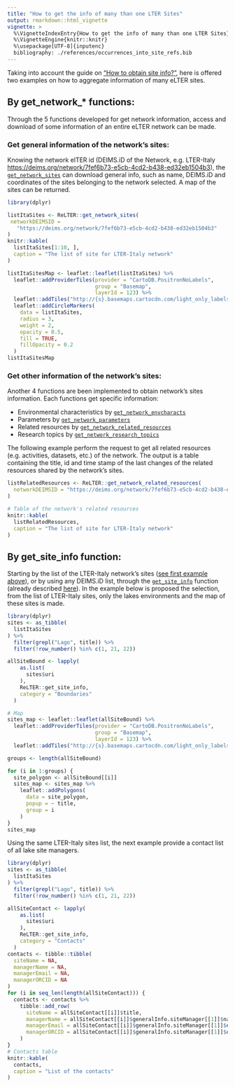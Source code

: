 ```yaml
---
title: "How to get the info of many than one LTER Sites"
output: rmarkdown::html_vignette
vignette: >
  %\VignetteIndexEntry{How to get the info of many than one LTER Sites}
  %\VignetteEngine{knitr::knitr}
  %\usepackage[UTF-8]{inputenc}
  bibliography: ./references/occurrences_into_site_refs.bib
---
```


Taking into account the guide on ["How to obtain site info?"](./site_information.html), here is offered two examples on how to aggregate information of many eLTER sites.

## By get_network_* functions: {#firstExample}

Through the 5 functions developed for get network information, access and download of some information of an entire eLTER network can be made.

### Get general information of the network's sites:

Knowing the network elTER id (DEIMS.iD of the Network, e.g. LTER-Italy <https://deims.org/network/7fef6b73-e5cb-4cd2-b438-ed32eb1504b3>), the [`get_network_sites`](https://oggioniale.github.io/ReLTER/reference/get_network_sites.html) can download general info, such as name, DEIMS.iD and coordinates of the sites belonging to the network selected. A map of the sites can be returned.

```r
library(dplyr)

listItaSites <- ReLTER::get_network_sites(
 networkDEIMSID =
   "https://deims.org/network/7fef6b73-e5cb-4cd2-b438-ed32eb1504b3"
)
knitr::kable(
  listItaSites[1:10, ],
  caption = "The list of site for LTER-Italy network"
)

listItaSitesMap <- leaflet::leaflet(listItaSites) %>%
  leaflet::addProviderTiles(provider = "CartoDB.PositronNoLabels",
                            group = "Basemap",
                            layerId = 123) %>%
  leaflet::addTiles("http://{s}.basemaps.cartocdn.com/light_only_labels/{z}/{x}/{y}.png") %>%
  leaflet::addCircleMarkers(
    data = listItaSites,
    radius = 3,
    weight = 2,
    opacity = 0.5,
    fill = TRUE,
    fillOpacity = 0.2
  )
listItaSitesMap
```

### Get other information of the network's sites:

Another 4 functions are been implemented to obtain network's sites information. Each functions get specific information:

* Environmental characteristics by [`get_network_envcharacts`](https://oggioniale.github.io/ReLTER/reference/get_network_envcharacts.html)
* Parameters by [`get_network_parameters`](https://oggioniale.github.io/ReLTER/reference/get_network_parameters.html)
* Related resources  by [`get_network_related_resources`](https://oggioniale.github.io/ReLTER/reference/get_network_related_resources.html)
* Research topics by [`get_network_research_topics`](https://oggioniale.github.io/ReLTER/reference/get_network_research_topics.html)

The following example perform the request to get all related resources (e.g. activities, datasets, etc.) of the network. The output is a table containing the title, id and time stamp of the last changes of the related resources shared by the network's sites.

```r
listRelatedResources <- ReLTER::get_network_related_resources(
  networkDEIMSID = "https://deims.org/network/7fef6b73-e5cb-4cd2-b438-ed32eb1504b3"
)

# Table of the network's related resources
knitr::kable(
  listRelatedResources,
  caption = "The list of site for LTER-Italy network"
)
```


## By get_site_info function:

Starting by the list of the LTER-Italy network's sites ([see first example above](#firstExample)), or by using any DEIMS.iD list, through the [`get_site_info`](https://oggioniale.github.io/ReLTER/reference/get_site_info.html) function (already described [here](./site_information.html)).
In the example below is proposed the selection, from the list of LTER-Italy sites, only the lakes environments and the map of these sites is made.

```r
library(dplyr)
sites <- as_tibble(
  listItaSites
) %>%
  filter(grepl("Lago", title)) %>%
  filter(!row_number() %in% c(1, 21, 22))

allSiteBound <- lapply(
    as.list(
      sites$uri
    ),
    ReLTER::get_site_info,
    category = "Boundaries"
  )

# Map
sites_map <- leaflet::leaflet(allSiteBound) %>%
  leaflet::addProviderTiles(provider = "CartoDB.PositronNoLabels",
                            group = "Basemap",
                            layerId = 123) %>%
  leaflet::addTiles("http://{s}.basemaps.cartocdn.com/light_only_labels/{z}/{x}/{y}.png")

groups <- length(allSiteBound)

for (i in 1:groups) {
  site_polygon <- allSiteBound[[i]]
  sites_map <- sites_map %>%
    leaflet::addPolygons(
      data = site_polygon,
      popup = ~ title,
      group = i
    )
}
sites_map
```

Using the same LTER-Italy sites list, the next example provide a contact list of all lake site managers.

```r
library(dplyr)
sites <- as_tibble(
  listItaSites
) %>%
  filter(grepl("Lago", title)) %>%
  filter(!row_number() %in% c(1, 21, 22))

allSiteContact <- lapply(
    as.list(
      sites$uri
    ),
    ReLTER::get_site_info,
    category = "Contacts"
  )
contacts <- tibble::tibble(
  siteName = NA,
  managerName = NA,
  managerEmail = NA,
  managerORCID = NA
)
for (i in seq_len(length(allSiteContact))) {
  contacts <- contacts %>% 
    tibble::add_row(
      siteName = allSiteContact[[i]]$title,
      managerName = allSiteContact[[i]]$generalInfo.siteManager[[1]]$name,
      managerEmail = allSiteContact[[i]]$generalInfo.siteManager[[1]]$email,
      managerORCID = allSiteContact[[i]]$generalInfo.siteManager[[1]]$orcid
    )
}
# Contacts table
knitr::kable(
  contacts,
  caption = "List of the contacts"
)
```
